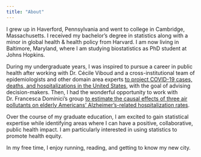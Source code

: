 ```yaml
---
title: "About"
---
```


I grew up in Haverford, Pennsylvania and went to college in Cambridge, Massachusetts. I received my bachelor's degree in statistics along with a minor in global health & health policy from Harvard. I am now living in Baltimore, Maryland, where I am studying biostatistics as PhD student at Johns Hopkins.

During my undergraduate years, I was inspired to pursue a career in public health after working with Dr. Cécile Viboud and a cross-institutional team of epidemiologists and other domain area experts [to project COVID-19 cases, deaths, and hospitalizations in the United States](https://covid19scenariomodelinghub.org), with the goal of advising decision-makers. Then, I had the wonderful opportunity to work with Dr. Francesca Dominici's group [to estimate the causal effects of three air pollutants on elderly Americans' Alzheimer's-related hospitalization rates](https://github.com/NSAPH-Projects/pm_no2_o3-adrd_hospitalization-medicare-causalgps).

Over the course of my graduate education, I am excited to gain statistical expertise while identifying areas where I can have a positive, collaborative, public health impact. I am particularly interested in using statistics to promote health equity.

In my free time, I enjoy running, reading, and getting to know my new city.
